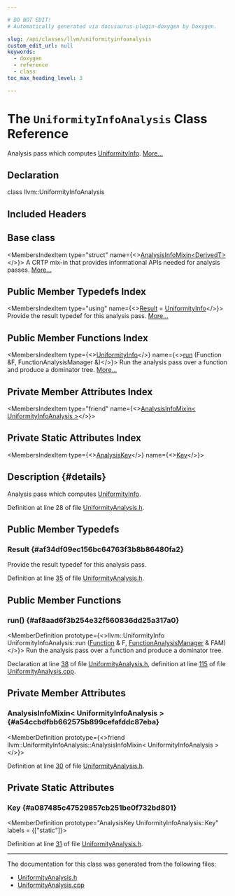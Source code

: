 ```yaml
---

# DO NOT EDIT!
# Automatically generated via docusaurus-plugin-doxygen by Doxygen.

slug: /api/classes/llvm/uniformityinfoanalysis
custom_edit_url: null
keywords:
  - doxygen
  - reference
  - class
toc_max_heading_level: 3

---
```





# The `UniformityInfoAnalysis` Class Reference

<DoxygenPage pluginConfig={pluginConfig}>

Analysis pass which computes <a href="/docs/api/namespaces/llvm/#a00a2f5a62b5d5d5b6b0e143c4d30041f">UniformityInfo</a>. <a href="#details">More...</a>

## Declaration

<CodeBlock>class llvm::UniformityInfoAnalysis</CodeBlock>

## Included Headers

<IncludesList>
<IncludesListItem
  filePath="llvm/Analysis/UniformityAnalysis.h"
  permalink="/docs/api/files/include/include/llvm/include/llvm/analysis/uniformityanalysis-h"
  isLocal="true" />
</IncludesList>

## Base class

<MembersIndex>

<MembersIndexItem
  type="struct"
  name={<><a href="/docs/api/structs/llvm/analysisinfomixin">AnalysisInfoMixin&lt;DerivedT&gt;</a></>}>
A CRTP mix-in that provides informational APIs needed for analysis passes. <a href="/docs/api/structs/llvm/analysisinfomixin/#details">More...</a>
</MembersIndexItem>

</MembersIndex>

## Public Member Typedefs Index

<MembersIndex>

<MembersIndexItem
  type="using"
  name={<><a href="#af34df09ec156bc64763f3b8b86480fa2">Result</a> = <a href="/docs/api/namespaces/llvm/#a00a2f5a62b5d5d5b6b0e143c4d30041f">UniformityInfo</a></>}>
Provide the result typedef for this analysis pass. <a href="#af34df09ec156bc64763f3b8b86480fa2">More...</a>
</MembersIndexItem>

</MembersIndex>

## Public Member Functions Index

<MembersIndex>

<MembersIndexItem
  type={<><a href="/docs/api/namespaces/llvm/#a00a2f5a62b5d5d5b6b0e143c4d30041f">UniformityInfo</a></>}
  name={<><a href="#af8aad6f3b254e32f560836dd25a317a0">run</a> (Function &amp;F, FunctionAnalysisManager &amp;)</>}>
Run the analysis pass over a function and produce a dominator tree. <a href="#af8aad6f3b254e32f560836dd25a317a0">More...</a>
</MembersIndexItem>

</MembersIndex>

## Private Member Attributes Index

<MembersIndex>

<MembersIndexItem
  type="friend"
  name={<><a href="#a54ccbdfbb662575b899cefafddc87eba">AnalysisInfoMixin&lt; UniformityInfoAnalysis &gt;</a></>}>
</MembersIndexItem>

</MembersIndex>

## Private Static Attributes Index

<MembersIndex>

<MembersIndexItem
  type={<><a href="/docs/api/structs/llvm/analysiskey">AnalysisKey</a></>}
  name={<><a href="#a087485c47529857cb251be0f732bd801">Key</a></>}>
</MembersIndexItem>

</MembersIndex>

## Description {#details}

Analysis pass which computes <a href="/docs/api/namespaces/llvm/#a00a2f5a62b5d5d5b6b0e143c4d30041f">UniformityInfo</a>.

Definition at line 28 of file <a href="/docs/api/files/include/include/llvm/include/llvm/analysis/uniformityanalysis-h">UniformityAnalysis.h</a>.

<SectionDefinition>

## Public Member Typedefs

### Result {#af34df09ec156bc64763f3b8b86480fa2}

<MemberDefinition
  prototype="using llvm::UniformityInfoAnalysis::Result =  UniformityInfo">
Provide the result typedef for this analysis pass.

Definition at line <a href="/docs/api/files/include/include/llvm/include/llvm/analysis/uniformityanalysis-h/#l00035">35</a> of file <a href="/docs/api/files/include/include/llvm/include/llvm/analysis/uniformityanalysis-h">UniformityAnalysis.h</a>.
</MemberDefinition>

</SectionDefinition>

<SectionDefinition>

## Public Member Functions

### run() {#af8aad6f3b254e32f560836dd25a317a0}

<MemberDefinition
  prototype={<>llvm::UniformityInfo UniformityInfoAnalysis::run (<a href="/docs/api/classes/llvm/function">Function</a> &amp; F, <a href="/docs/api/namespaces/llvm/#adce09a5a0de0e3177eb00e932734af2f">FunctionAnalysisManager</a> &amp; FAM)</>}>
Run the analysis pass over a function and produce a dominator tree.

Declaration at line <a href="/docs/api/files/include/include/llvm/include/llvm/analysis/uniformityanalysis-h/#l00038">38</a> of file <a href="/docs/api/files/include/include/llvm/include/llvm/analysis/uniformityanalysis-h">UniformityAnalysis.h</a>, definition at line <a href="/docs/api/files/lib/lib/analysis/uniformityanalysis-cpp/#l00115">115</a> of file <a href="/docs/api/files/lib/lib/analysis/uniformityanalysis-cpp">UniformityAnalysis.cpp</a>.
</MemberDefinition>

</SectionDefinition>

<SectionDefinition>

## Private Member Attributes

### AnalysisInfoMixin&lt; UniformityInfoAnalysis &gt; {#a54ccbdfbb662575b899cefafddc87eba}

<MemberDefinition
  prototype={<>friend llvm::UniformityInfoAnalysis::AnalysisInfoMixin&lt; UniformityInfoAnalysis &gt;</>}>

Definition at line <a href="/docs/api/files/include/include/llvm/include/llvm/analysis/uniformityanalysis-h/#l00030">30</a> of file <a href="/docs/api/files/include/include/llvm/include/llvm/analysis/uniformityanalysis-h">UniformityAnalysis.h</a>.
</MemberDefinition>

</SectionDefinition>

<SectionDefinition>

## Private Static Attributes

### Key {#a087485c47529857cb251be0f732bd801}

<MemberDefinition
  prototype="AnalysisKey UniformityInfoAnalysis::Key"
  labels = {["static"]}>

Definition at line <a href="/docs/api/files/include/include/llvm/include/llvm/analysis/uniformityanalysis-h/#l00031">31</a> of file <a href="/docs/api/files/include/include/llvm/include/llvm/analysis/uniformityanalysis-h">UniformityAnalysis.h</a>.
</MemberDefinition>

</SectionDefinition>

<hr/>

The documentation for this class was generated from the following files:

<ul>
<li><a href="/docs/api/files/include/include/llvm/include/llvm/analysis/uniformityanalysis-h">UniformityAnalysis.h</a></li>
<li><a href="/docs/api/files/lib/lib/analysis/uniformityanalysis-cpp">UniformityAnalysis.cpp</a></li>
</ul>

</DoxygenPage>
